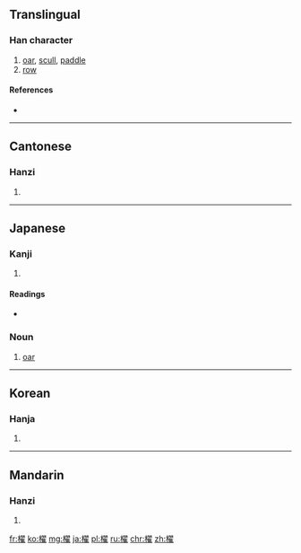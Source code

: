 {{also|棹}}
==Translingual==

===Han character===
{{Han char|rn=75|rad=木|as=14|sn=18|four=47914|canj=DSMG}}

# [[oar]], [[scull]], [[paddle]]
# [[row]]

====References====
* {{Han ref|kx=0559.110|dkj=15756|dj=0948.260|hdz=21311.090|uh=6AC2|ud=27330|bh=C267|bd=49767}}

----

==Cantonese==

===Hanzi===
{{yue-hanzi|jyut=|y=jaau6}}

# {{defn|lang=yue|sort=木14}}

----

==Japanese==

===Kanji===
{{ja-kanji|grade=|rs=木14}}

# {{defn|lang=ja|sort=木14}}

====Readings====
* {{ja-readings|on=[[とう]] (tō), [[たく]] (taku)|kun=[[かい]] (kai)}}

{{wikipedia|lang=ja}}

===Noun===
{{ja-noun|かい}}

# [[oar]]

----

==Korean==

===Hanja===
{{ko-hanja|hangeul=도|eumhun=|rv=do|mr=to|y=to}}

# {{defn|lang=ko|sort=木14}}

----

==Mandarin==

===Hanzi===
{{cmn-hanzi|pin=[[zhào]] ([[zhao4]])|wg=chao<sup>4</sup>}}

# {{defn|lang=cmn|sort=木14}}

[[fr:櫂]]
[[ko:櫂]]
[[mg:櫂]]
[[ja:櫂]]
[[pl:櫂]]
[[ru:櫂]]
[[chr:櫂]]
[[zh:櫂]]
